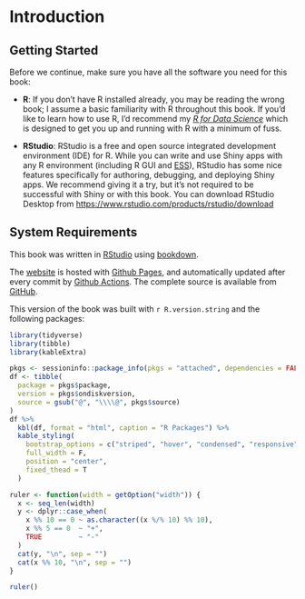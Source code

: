 # Introduction {-}

## Getting Started {#getting-started .unnumbered}

Before we continue, make sure you have all the software you need for this book:

-   **R**: If you don't have R installed already, you may be reading the wrong book; I assume a basic familiarity with R throughout this book.
    If you'd like to learn how to use R, I'd recommend my [*R for Data Science*](https://r4ds.had.co.nz/) which is designed to get you up and running with R with a minimum of fuss.

-   **RStudio**: RStudio is a free and open source integrated development environment (IDE) for R.
    While you can write and use Shiny apps with any R environment (including R GUI and [ESS](http://ess.r-project.org)), RStudio has some nice features specifically for authoring, debugging, and deploying Shiny apps.
    We recommend giving it a try, but it's not required to be successful with Shiny or with this book.
    You can download RStudio Desktop from <https://www.rstudio.com/products/rstudio/download>

## System Requirements {#system-requirements .unnumbered}

This book was written in [RStudio](http://www.rstudio.com/ide/) using [bookdown](http://bookdown.org/).

The [website](http://jeffamaxey.github.io/soa-exam-pa) is hosted with [Github Pages](https://github.com/), and automatically updated after every commit by [Github Actions](https://github.com/features/actions).
The complete source is available from [GitHub](https://github.com/jeffamaxey/soa-exa-pa).

This version of the book was built with `r R.version.string` and the following packages:

```r
library(tidyverse)
library(tibble)
library(kableExtra)

pkgs <- sessioninfo::package_info(pkgs = "attached", dependencies = FALSE)
df <- tibble(
  package = pkgs$package,
  version = pkgs$ondiskversion,
  source = gsub("@", "\\\\@", pkgs$source)
)
df %>%
  kbl(df, format = "html", caption = "R Packages") %>%
  kable_styling(
    bootstrap_options = c("striped", "hover", "condensed", "responsive"),
    full_width = F,
    position = "center",
    fixed_thead = T
  )
```


```r
ruler <- function(width = getOption("width")) {
  x <- seq_len(width)
  y <- dplyr::case_when(
    x %% 10 == 0 ~ as.character((x %/% 10) %% 10),
    x %% 5 == 0  ~ "+",
    TRUE         ~ "-"
  )
  cat(y, "\n", sep = "")
  cat(x %% 10, "\n", sep = "")
}
```

```r
ruler()
```


